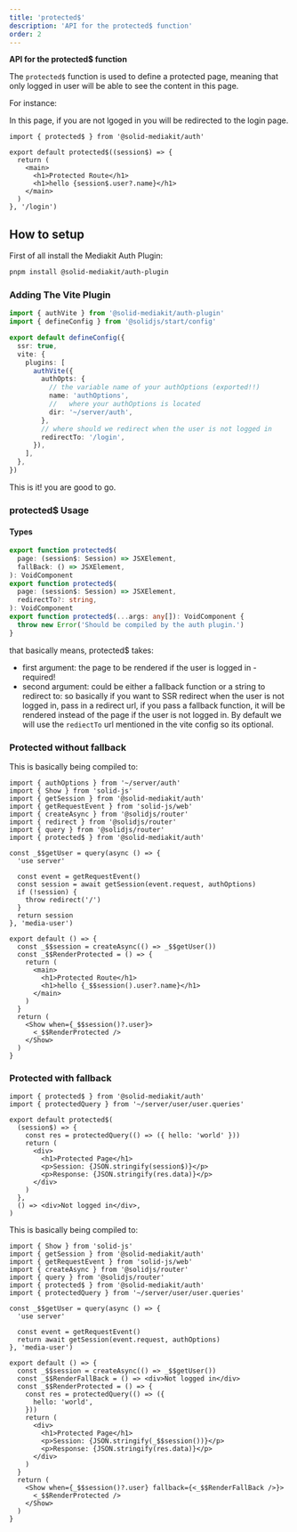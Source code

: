 ```yaml
---
title: 'protected$'
description: 'API for the protected$ function'
order: 2
---
```


**API for the protected$ function**

The `protected$` function is used to define a protected page, meaning that only logged in user will be able to see the content in this page.

For instance:

In this page, if you are not lgoged in you will be redirected to the login page.

```tsx
import { protected$ } from '@solid-mediakit/auth'

export default protected$((session$) => {
  return (
    <main>
      <h1>Protected Route</h1>
      <h1>hello {session$.user?.name}</h1>
    </main>
  )
}, '/login')
```

## How to setup

First of all install the Mediakit Auth Plugin:

```bash
pnpm install @solid-mediakit/auth-plugin
```

### Adding The Vite Plugin

```ts
import { authVite } from '@solid-mediakit/auth-plugin'
import { defineConfig } from '@solidjs/start/config'

export default defineConfig({
  ssr: true,
  vite: {
    plugins: [
      authVite({
        authOpts: {
          // the variable name of your authOptions (exported!!)
          name: 'authOptions',
          //   where your authOptions is located
          dir: '~/server/auth',
        },
        // where should we redirect when the user is not logged in
        redirectTo: '/login',
      }),
    ],
  },
})
```

This is it! you are good to go.

### protected$ Usage

#### Types

```ts
export function protected$(
  page: (session$: Session) => JSXElement,
  fallBack: () => JSXElement,
): VoidComponent
export function protected$(
  page: (session$: Session) => JSXElement,
  redirectTo?: string,
): VoidComponent
export function protected$(...args: any[]): VoidComponent {
  throw new Error('Should be compiled by the auth plugin.')
}
```

that basically means, protected$ takes:

- first argument: the page to be rendered if the user is logged in - required!
- second argument: could be either a fallback function or a string to redirect to:
  so basically if you want to SSR redirect when the user is not logged in, pass in a redirect url, if you pass a fallback function, it will be rendered instead of the page if the user is not logged in. By default we will use the `rediectTo` url mentioned in the vite config so its optional.

### Protected without fallback

This is basically being compiled to:

```tsx
import { authOptions } from '~/server/auth'
import { Show } from 'solid-js'
import { getSession } from '@solid-mediakit/auth'
import { getRequestEvent } from 'solid-js/web'
import { createAsync } from '@solidjs/router'
import { redirect } from '@solidjs/router'
import { query } from '@solidjs/router'
import { protected$ } from '@solid-mediakit/auth'

const _$$getUser = query(async () => {
  'use server'

  const event = getRequestEvent()
  const session = await getSession(event.request, authOptions)
  if (!session) {
    throw redirect('/')
  }
  return session
}, 'media-user')

export default () => {
  const _$$session = createAsync(() => _$$getUser())
  const _$$RenderProtected = () => {
    return (
      <main>
        <h1>Protected Route</h1>
        <h1>hello {_$$session().user?.name}</h1>
      </main>
    )
  }
  return (
    <Show when={_$$session()?.user}>
      <_$$RenderProtected />
    </Show>
  )
}
```

### Protected with fallback

```tsx
import { protected$ } from '@solid-mediakit/auth'
import { protectedQuery } from '~/server/user/user.queries'

export default protected$(
  (session$) => {
    const res = protectedQuery(() => ({ hello: 'world' }))
    return (
      <div>
        <h1>Protected Page</h1>
        <p>Session: {JSON.stringify(session$)}</p>
        <p>Response: {JSON.stringify(res.data)}</p>
      </div>
    )
  },
  () => <div>Not logged in</div>,
)
```

This is basically being compiled to:

```tsx
import { Show } from 'solid-js'
import { getSession } from '@solid-mediakit/auth'
import { getRequestEvent } from 'solid-js/web'
import { createAsync } from '@solidjs/router'
import { query } from '@solidjs/router'
import { protected$ } from '@solid-mediakit/auth'
import { protectedQuery } from '~/server/user/user.queries'

const _$$getUser = query(async () => {
  'use server'

  const event = getRequestEvent()
  return await getSession(event.request, authOptions)
}, 'media-user')

export default () => {
  const _$$session = createAsync(() => _$$getUser())
  const _$$RenderFallBack = () => <div>Not logged in</div>
  const _$$RenderProtected = () => {
    const res = protectedQuery(() => ({
      hello: 'world',
    }))
    return (
      <div>
        <h1>Protected Page</h1>
        <p>Session: {JSON.stringify(_$$session())}</p>
        <p>Response: {JSON.stringify(res.data)}</p>
      </div>
    )
  }
  return (
    <Show when={_$$session()?.user} fallback={<_$$RenderFallBack />}>
      <_$$RenderProtected />
    </Show>
  )
}
```

